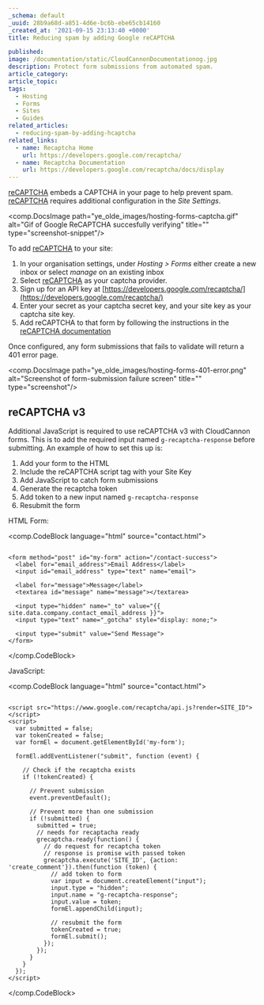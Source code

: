 ```yaml
---
_schema: default
_uuid: 28b9a68d-a851-4d6e-bc6b-ebe65cb14160
_created_at: '2021-09-15 23:13:40 +0000'
title: Reducing spam by adding Google reCAPTCHA

published:
image: /documentation/static/CloudCannonDocumentationog.jpg
description: Protect form submissions from automated spam.
article_category:
article_topic:
tags:
  - Hosting
  - Forms
  - Sites
  - Guides
related_articles:
  - reducing-spam-by-adding-hcaptcha
related_links:
  - name: Recaptcha Home
    url: https://developers.google.com/recaptcha/
  - name: Recaptcha Documentation
    url: https://developers.google.com/recaptcha/docs/display
---
```

[reCAPTCHA](https://developers.google.com/recaptcha/) embeds a CAPTCHA in your page to help prevent spam. [reCAPTCHA](https://developers.google.com/recaptcha/) requires additional configuration in the *Site Settings*.

<comp.DocsImage path="ye_olde_images/hosting-forms-captcha.gif" alt="Gif of Google ReCAPTCHA succesfully verifying" title="" type="screenshot-snippet"/>

To add [reCAPTCHA](https://developers.google.com/recaptcha/) to your site:

1. In your organisation settings, under *Hosting &gt; Forms* either create a new inbox or select *manage* on an existing inbox
2. Select [reCAPTCHA](https://developers.google.com/recaptcha/) as your captcha provider.
3. Sign up for an API key at [https://developers.google.com/recaptcha/](https://developers.google.com/recaptcha/)
4. Enter your secret as your captcha secret key, and your site key as your captcha site key.
5. Add reCAPTCHA to that form by following the instructions in the [reCAPTCHA documentation](https://developers.google.com/recaptcha/intro)

Once configured, any form submissions that fails to validate will return a 401 error page.

<comp.DocsImage path="ye_olde_images/hosting-forms-401-error.png" alt="Screenshot of form-submission failure screen" title="" type="screenshot"/>

## reCAPTCHA v3

Additional JavaScript is required to use reCAPTCHA v3 with CloudCannon forms. This is to add the required input named `g-recaptcha-response` before submitting. An example of how to set this up is:

1. Add your form to the HTML
2. Include the reCAPTCHA script tag with your Site Key
3. Add JavaScript to catch form submissions
4. Generate the recaptcha token
5. Add token to a new input named `g-recaptcha-response`
6. Resubmit the form

HTML Form:

<comp.CodeBlock language="html" source="contact.html">
```

<form method="post" id="my-form" action="/contact-success">
  <label for="email_address">Email Address</label>
  <input id="email_address" type="text" name="email">

  <label for="message">Message</label>
  <textarea id="message" name="message"></textarea>

  <input type="hidden" name="_to" value="{{ site.data.company.contact_email_address }}">
  <input type="text" name="_gotcha" style="display: none;">

  <input type="submit" value="Send Message">
</form>

```
</comp.CodeBlock>

JavaScript:

<comp.CodeBlock language="html" source="contact.html">
```

<script src="https://www.google.com/recaptcha/api.js?render=SITE_ID"></script>
<script>
  var submitted = false;
  var tokenCreated = false;
  var formEl = document.getElementById('my-form');

  formEl.addEventListener("submit", function (event) {

    // Check if the recaptcha exists
    if (!tokenCreated) {

      // Prevent submission
      event.preventDefault();

      // Prevent more than one submission
      if (!submitted) {
        submitted = true;
        // needs for recaptacha ready
        grecaptcha.ready(function() {
          // do request for recaptcha token
          // response is promise with passed token
          grecaptcha.execute('SITE_ID', {action: 'create_comment'}).then(function (token) {
            // add token to form
            var input = document.createElement("input");
            input.type = "hidden";
            input.name = "g-recaptcha-response";
            input.value = token;
            formEl.appendChild(input);

            // resubmit the form
            tokenCreated = true;
            formEl.submit();
          });
        });
      }
    }
  });
</script>

```
</comp.CodeBlock>